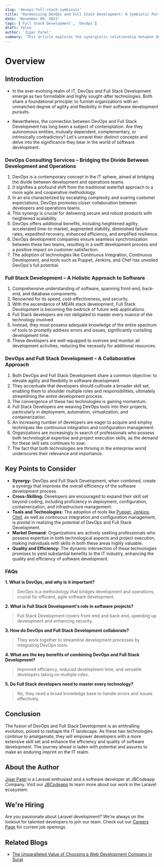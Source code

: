 ```yaml
---
slug: 'devops-full-stack-symbiosis'
title: 'Harmonizing DevOps and Full Stack Development: A Symbiotic Partnership'
date: 'November 09, 2023'
tags: ['Full Stack Development', 'DevOps']
draft: false
author: 'Jigar Patel'
summary: 'This article explores the synergistic relationship between DevOps and Full Stack Development in the ever-evolving world of IT. It highlights how combining these two formidable technologies can enhance agility, flexibility, and efficiency in software development, ultimately reshaping the IT landscape.'
---
```


# Overview

<TOCInline
  toc={props.toc}
  exclude="Overview"
  toHeading={2}
  defaultimage="devops-full-stack-symbiosis"
/>

## Introduction

- In the ever-evolving realm of IT, DevOps and Full Stack Development emerge as two formidable and highly sought-after technologies. Both share a foundational principle: to furnish organizations with an unmatched degree of agility and flexibility in their software development pursuits.

- Nevertheless, the connection between DevOps and Full Stack Development has long been a subject of contemplation. Are they autonomous entities, mutually dependent, complementary, or intrinsically contradictory? Let's unravel their distinct concepts and delve into the significance they bear in the world of software development.

### DevOps Consulting Services – Bridging the Divide Between Development and Operations

1. DevOps is a contemporary concept in the IT sphere, aimed at bridging the divide between development and operations teams.
2. It signifies a profound shift from the traditional waterfall approach to a more agile and cooperative methodology.
3. In an era characterized by escalating complexity and soaring customer expectations, DevOps promotes closer collaboration between developers and operations teams.
4. This synergy is crucial for delivering secure and robust products with heightened scalability.
5. DevOps offers additional benefits, including heightened agility, accelerated time-to-market, augmented stability, diminished failure rates, expedited recovery, enhanced efficiency, and amplified resilience.
6. DevOps development companies ensure seamless synchronization between these two teams, resulting in a swift development process and a positive impact on customer satisfaction.
7. The adoption of technologies like Continuous Integration, Continuous Development, and tools such as Puppet, Jenkins, and Chef has unveiled DevOps's full potential.

### Full Stack Development – A Holistic Approach to Software

1. Comprehensive understanding of software, spanning front-end, back-end, and database components.
2. Renowned for its speed, cost-effectiveness, and security.
3. With the ascendance of MEAN stack development, Full Stack Development is becoming the bedrock of future web applications.
4. Full Stack developers are not obligated to master every nuance of the technology involved.
5. Instead, they must possess adequate knowledge of the entire spectrum of tools to promptly address errors and issues, significantly curtailing development time.
6. These developers are well-equipped to oversee and monitor all development activities, reducing the necessity for additional resources.

### DevOps and Full Stack Development – A Collaborative Approach

1. Both DevOps and Full Stack Development share a common objective: to elevate agility and flexibility in software development.
2. They accentuate that developers should cultivate a broader skill set, enabling them to shoulder multiple roles and responsibilities, ultimately streamlining the entire development process.
3. The convergence of these two technologies is gaining momentum.
4. Full Stack Developers are weaving DevOps tools into their projects, particularly in deployment, automation, virtualization, and containerization.
5. An increasing number of developers are eager to acquire and employ techniques like continuous integration and configuration management.
6. Organizations are increasingly in search of professionals who possess both technological expertise and project execution skills, as the demand for these skill sets continues to soar.
7. The fact that both technologies are thriving in the enterprise world underscores their relevance and importance.

## Key Points to Consider

- **Synergy:** DevOps and Full Stack Development, when combined, create a synergy that improves the overall efficiency of the software development process.
- **Cross-Skilling:** Developers are encouraged to expand their skill set beyond coding, including proficiency in deployment, configuration, containerization, and infrastructure management.
- **Tools and Technologies:** The adoption of tools like [Puppet](https://www.puppet.com/), [Jenkins](https://www.jenkins.io/), [Chef](https://www.chef.io/), as well as continuous integration and configuration management, is pivotal in realizing the potential of DevOps and Full Stack Development.
- **Market Demand:** Organizations are actively seeking professionals who possess expertise in both technological aspects and project execution, making individuals with skills in both these areas highly valuable.
- **Quality and Efficiency:** The dynamic intersection of these technologies promises to yield substantial benefits to the IT industry, enhancing the quality and efficiency of software development.

### FAQs

**1. What is DevOps, and why is it important?**

> DevOps is a methodology that bridges development and operations, crucial for efficient, agile software development.

**2. What is Full Stack Development's role in software projects?**

> Full Stack Development covers front-end and back-end, speeding up development and enhancing security.

**3. How do DevOps and Full Stack Development collaborate?**

> They work together to streamline development processes by integrating DevOps tools.

**4. What are the key benefits of combining DevOps and Full Stack Development?**

> Improved efficiency, reduced development time, and versatile developers taking on multiple roles.

**5. Do Full Stack developers need to master every technology?**

> No, they need a broad knowledge base to handle errors and issues effectively.

## Conclusion

The fusion of DevOps and Full Stack Development is an enthralling evolution, poised to reshape the IT landscape. As these two technologies continue to amalgamate, they will empower developers with a more extensive skill set and enhance the efficiency and quality of software development. The journey ahead is laden with potential and assures to make an enduring imprint on the IT realm.

## About the Author

[Jigar Patel](https://expertlaravel.com) is a Laravel enthusiast and a software developer at JBCodeapp Company. Visit our [JBCodeapp](https://jbcodeapp.com) to learn more about our work in the Laravel ecosystem.

## We're Hiring

Are you passionate about Laravel development? We're always on the lookout for talented developers to join our team. Check out our [Careers Page](https://jbcodeapp.com/career) for current job openings.

## Related Blogs

- [The Unparalleled Value of Choosing a Web Development Company in Surat](surat-web-development-services-exceptional-value.mdx)
